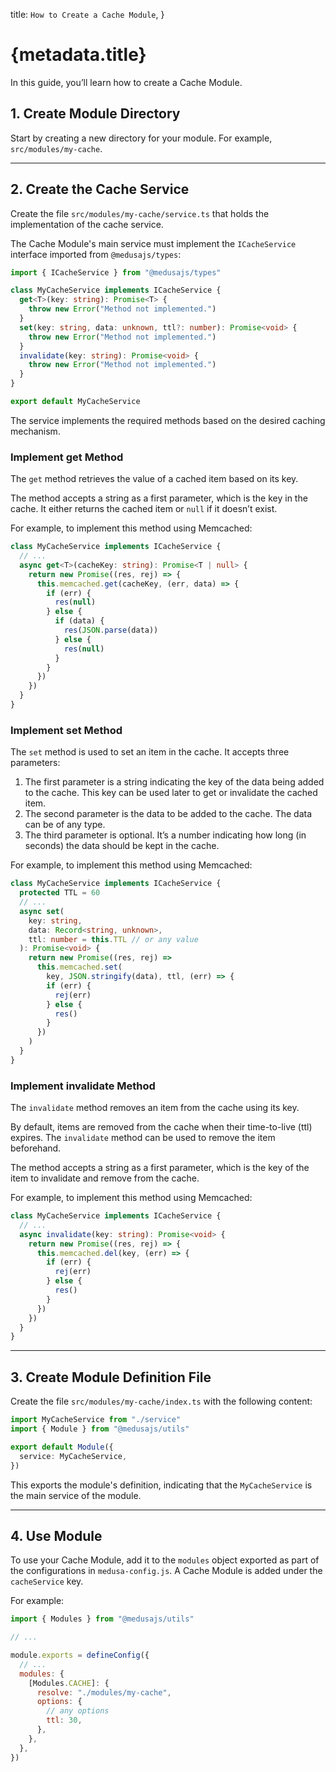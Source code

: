   title: `How to Create a Cache Module`,
}

# {metadata.title}

In this guide, you’ll learn how to create a Cache Module.

## 1. Create Module Directory

Start by creating a new directory for your module. For example, `src/modules/my-cache`.

---

## 2. Create the Cache Service

Create the file `src/modules/my-cache/service.ts` that holds the implementation of the cache service.

The Cache Module's main service must implement the `ICacheService` interface imported from `@medusajs/types`:

```ts title="src/modules/my-cache/service.ts"
import { ICacheService } from "@medusajs/types"

class MyCacheService implements ICacheService {
  get<T>(key: string): Promise<T> {
    throw new Error("Method not implemented.")
  }
  set(key: string, data: unknown, ttl?: number): Promise<void> {
    throw new Error("Method not implemented.")
  }
  invalidate(key: string): Promise<void> {
    throw new Error("Method not implemented.")
  }
}

export default MyCacheService
```

The service implements the required methods based on the desired caching mechanism.

### Implement get Method

The `get` method retrieves the value of a cached item based on its key.

The method accepts a string as a first parameter, which is the key in the cache. It either returns the cached item or `null` if it doesn’t exist.

For example, to implement this method using Memcached:

```ts title="src/modules/my-cache/service.ts"
class MyCacheService implements ICacheService {
  // ...
  async get<T>(cacheKey: string): Promise<T | null> {
    return new Promise((res, rej) => {
      this.memcached.get(cacheKey, (err, data) => {
        if (err) {
          res(null)
        } else {
          if (data) {
            res(JSON.parse(data))
          } else {
            res(null)
          }
        }
      })
    })
  }
}
```

### Implement set Method

The `set` method is used to set an item in the cache. It accepts three parameters:

1. The first parameter is a string indicating the key of the data being added to the cache. This key can be used later to get or invalidate the cached item.
2. The second parameter is the data to be added to the cache. The data can be of any type.
3. The third parameter is optional. It’s a number indicating how long (in seconds) the data should be kept in the cache.

For example, to implement this method using Memcached:

```ts title="src/modules/my-cache/service.ts"
class MyCacheService implements ICacheService {
  protected TTL = 60
  // ...
  async set(
    key: string,
    data: Record<string, unknown>,
    ttl: number = this.TTL // or any value
  ): Promise<void> {
    return new Promise((res, rej) =>
      this.memcached.set(
        key, JSON.stringify(data), ttl, (err) => {
        if (err) {
          rej(err)
        } else {
          res()
        }
      })
    )
  }
}
```

### Implement invalidate Method

The `invalidate` method removes an item from the cache using its key.

By default, items are removed from the cache when their time-to-live (ttl) expires. The `invalidate` method can be used to remove the item beforehand.

The method accepts a string as a first parameter, which is the key of the item to invalidate and remove from the cache.

For example, to implement this method using Memcached:

```ts title="src/modules/my-cache/service.ts"
class MyCacheService implements ICacheService {
  // ...
  async invalidate(key: string): Promise<void> {
    return new Promise((res, rej) => {
      this.memcached.del(key, (err) => {
        if (err) {
          rej(err)
        } else {
          res()
        }
      })
    })
  }
}
```

---

## 3. Create Module Definition File

Create the file `src/modules/my-cache/index.ts` with the following content:

```ts title="src/modules/my-cache/index.ts"
import MyCacheService from "./service"
import { Module } from "@medusajs/utils"

export default Module({
  service: MyCacheService,
})
```

This exports the module's definition, indicating that the `MyCacheService` is the main service of the module.

---

## 4. Use Module

To use your Cache Module, add it to the `modules` object exported as part of the configurations in `medusa-config.js`. A Cache Module is added under the `cacheService` key.

For example:

```js title="medusa-config.js"
import { Modules } from "@medusajs/utils"

// ...

module.exports = defineConfig({
  // ...
  modules: {
    [Modules.CACHE]: {
      resolve: "./modules/my-cache",
      options: {
        // any options
        ttl: 30,
      },
    },
  },
})
```
